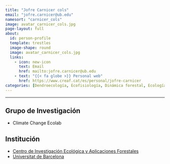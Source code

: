 ```yaml
---
title: "Jofre Carnicer cols"
email: "jofre.carnicer@ub.edu"  
namesort: "carnicer_cols"
image: avatar_carnicer_cols.jpg
page-layout: full
about: 
  id: person-profile
  template: trestles
  image-shape: round
  image: avatar_carnicer_cols.jpg
  links:
    - icon: new-icon
      text: Email
      href: mailto:jofre.carnicer@ub.edu
    - text: "{{< fa globe >}} Personal web"
      href: https://www.creaf.cat/es/personal/jofre-carnicer
categories: [Dendroecología, Ecofisiología, Dinámica forestal, Ecología forestal, Dendroquímica, Sensorización]
---
```

 
<hr>

:::{#person-profile}

## Grupo de Investigación
- Climate Change Ecolab 

## Institución
- [Centro de Investigación Ecológica y Aplicaciones Forestales](https://www.creaf.cat/es)
- [Universitat de Barcelona](https://web.ub.edu/es/) 

:::
